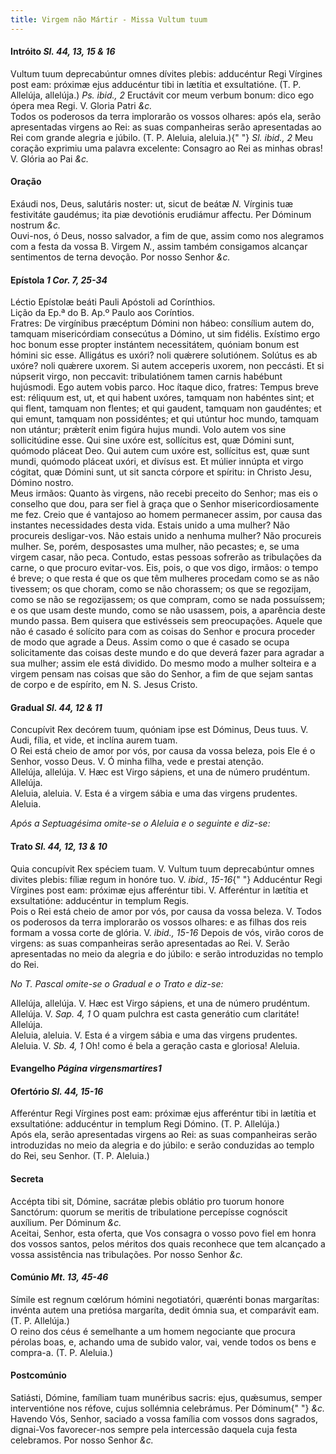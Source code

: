 ```yaml
---
title: Virgem não Mártir - Missa Vultum tuum
---
```


<h4 class="text-center">
  Intróito <em>Sl. 44, 13, 15 & 16</em>
</h4>
<div class="container-fluid">
  <div class="row">
    <div class="col-6 dropcaps text-justify">
      Vultum tuum deprecabúntur omnes dívites plebis: adducéntur Regi Vírgines
      post eam: próximæ ejus adducéntur tibi in lætítia et exsultatióne. (T. P.
      Allelúja, allelúja.) <em>Ps. ibid., 2</em> Eructávit cor meum verbum
      bonum: dico ego ópera mea Regi. V. Gloria Patri <em>&c.</em>
    </div>
    <div class="col-6 dropcaps text-justify">
      Todos os poderosos da terra implorarão os vossos olhares: após ela, serão
      apresentadas virgens ao Rei: as suas companheiras serão apresentadas ao
      Rei com grande alegria e júbilo. (T. P. Aleluia, aleluia.){" "}
      <em>Sl. ibid., 2</em> Meu coração exprimiu uma palavra excelente: Consagro
      ao Rei as minhas obras! V. Glória ao Pai <em>&c.</em>
    </div>
  </div>
</div>

<h4 class="text-center">Oração</h4>
<div class="container-fluid">
  <div class="row">
    <div class="col-6 dropcaps text-justify">
      Exáudi nos, Deus, salutáris noster: ut, sicut de beátæ <em>N. </em>
      Vírginis tuæ festivitáte gaudémus; ita piæ devotiónis erudiámur affectu.
      Per Dóminum nostrum <em>&c.</em>
    </div>
    <div class="col-6 dropcaps text-justify">
      Ouvi-nos, ó Deus, nosso salvador, a fim de que, assim como nos alegramos
      com a festa da vossa B. Virgem <em>N.</em>, assim também consigamos
      alcançar sentimentos de terna devoção. Por nosso Senhor <em>&c.</em>
    </div>
  </div>
</div>

<h4 class="text-center">
  Epístola <em>1 Cor. 7, 25-34</em>
</h4>
<div class="container-fluid">
  <div class="row">
    <div class="col-6 text-justify">
      Léctio Epístolæ beáti Pauli Apóstoli ad Corínthios.
    </div>
    <div class="col-6 text-justify">
      Lição da Ep.ª do B. Ap.º Paulo aos Coríntios.
    </div>
    <div class="col-6 dropcaps text-justify">
      Fratres: De virgínibus præcéptum Dómini non hábeo: consílium autem do,
      tamquam misericórdiam consecútus a Dómino, ut sim fidélis. Exístimo ergo
      hoc bonum esse propter instántem necessitátem, quóniam bonum est hómini
      sic esse. Alligátus es uxóri? noli quǽrere solutiónem. Solútus es ab
      uxóre? noli quǽrere uxorem. Si autem acceperis uxorem, non peccásti. Et si
      núpserit virgo, non peccavit: tribulatiónem tamen carnis habébunt
      hujúsmodi. Ego autem vobis parco. Hoc ítaque dico, fratres: Tempus breve
      est: réliquum est, ut, et qui habent uxóres, tamquam non habéntes sint; et
      qui flent, tamquam non flentes; et qui gaudent, tamquam non gaudéntes; et
      qui emunt, tamquam non possidéntes; et qui utúntur hoc mundo, tamquam non
      utántur; prǽterít enim figúra hujus mundi. Volo autem vos sine
      sollicitúdine esse. Qui sine uxóre est, sollícitus est, quæ Dómini sunt,
      quómodo pláceat Deo. Qui autem cum uxóre est, sollícitus est, quæ sunt
      mundi, quómodo pláceat uxóri, et divísus est. Et múlier innúpta et virgo
      cógitat, quæ Dómini sunt, ut sit sancta córpore et spíritu: in Christo
      Jesu, Dómino nostro.
    </div>
    <div class="col-6 dropcaps text-justify">
      Meus irmãos: Quanto às virgens, não recebi preceito do Senhor; mas eis o
      conselho que dou, para ser fiel à graça que o Senhor misericordiosamente
      me fez. Creio que é vantajoso ao homem permanecer assim, por causa das
      instantes necessidades desta vida. Estais unido a uma mulher? Não
      procureis desligar-vos. Não estais unido a nenhuma mulher? Não procureis
      mulher. Se, porém, desposastes uma mulher, não pecastes; e, se uma virgem
      casar, não peca. Contudo, estas pessoas sofrerão as tribulações da carne,
      o que procuro evitar-vos. Eis, pois, o que vos digo, irmãos: o tempo é
      breve; o que resta é que os que têm mulheres procedam como se as não
      tivessem; os que choram, como se não chorassem; os que se regozijam, como
      se não se regozijassem; os que compram, como se nada possuíssem; e os que
      usam deste mundo, como se não usassem, pois, a aparência deste mundo
      passa. Bem quisera que estivésseis sem preocupações. Aquele que não é
      casado é solícito para com as coisas do Senhor e procura proceder de modo
      que agrade a Deus. Assim como o que é casado se ocupa solicitamente das
      coisas deste mundo e do que deverá fazer para agradar a sua mulher; assim
      ele está dividido. Do mesmo modo a mulher solteira e a virgem pensam nas
      coisas que são do Senhor, a fim de que sejam santas de corpo e de
      espírito, em N. S. Jesus Cristo.
    </div>
  </div>
</div>

<h4 class="text-center">
  Gradual <em>Sl. 44, 12 & 11</em>
</h4>
<div class="container-fluid">
  <div class="row">
    <div class="col-6 dropcaps text-justify">
      Concupívit Rex decórem tuum, quóniam ipse est Dóminus, Deus tuus. V. Audi,
      fília, et vide, et inclína aurem tuam.
    </div>
    <div class="col-6 dropcaps text-justify">
      O Rei está cheio de amor por vós, por causa da vossa beleza, pois Ele é o
      Senhor, vosso Deus. V. Ó minha filha, vede e prestai atenção.
    </div>
    <div class="col-6 text-justify">
      Allelúja, allelúja. V. Hæc est Virgo sápiens, et una de número prudéntum.
      Allelúja.
    </div>
    <div class="col-6 text-justify">
      Aleluia, aleluia. V. Esta é a virgem sábia e uma das virgens prudentes.
      Aleluia.
    </div>
  </div>
</div>

<em>Após a Septuagésima omite-se o Aleluia e o seguinte e diz-se:</em>

<h4 class="text-center">
  Trato <em>Sl. 44, 12, 13 & 10</em>
</h4>
<div class="container-fluid">
  <div class="row">
    <div class="col-6 dropcaps text-justify">
      Quia concupívit Rex spéciem tuam. V. Vultum tuum deprecabúntur omnes
      divites plebis: fíliæ regum in honóre tuo. V. <em>ibid., 15-16</em>{" "}
      Adducéntur Regi Vírgines post eam: próximæ ejus afferéntur tibi. V.
      Afferéntur in lætítia et exsultatióne: adducéntur in templum Regis.
    </div>
    <div class="col-6 dropcaps text-justify">
      Pois o Rei está cheio de amor por vós, por causa da vossa beleza. V. Todos
      os poderosos da terra implorarão os vossos olhares: e as filhas dos reis
      formam a vossa corte de glória. V. <em>ibid., 15-16</em> Depois de vós,
      virão coros de virgens: as suas companheiras serão apresentadas ao Rei. V.
      Serão apresentadas no meio da alegria e do júbilo: e serão introduzidas no
      templo do Rei.
    </div>
  </div>
</div>

<em>No T. Pascal omite-se o Gradual e o Trato e diz-se:</em>

<div class="container-fluid">
  <div class="row">
    <div class="col-6 text-justify">
      Allelúja, allelúja. V. Hæc est Virgo sápiens, et una de número prudéntum.
      Allelúja. V. <em>Sap. 4, 1</em> O quam pulchra est casta generátio cum
      claritáte! Allelúja.
    </div>
    <div class="col-6 text-justify">
      Aleluia, aleluia. V. Esta é a virgem sábia e uma das virgens prudentes.
      Aleluia. V. <em>Sb. 4, 1</em> Oh! como é bela a geração casta e gloriosa!
      Aleluia.
    </div>
  </div>
</div>

<h4 class="text-center">
  Evangelho <em>Página virgensmartires1</em>
</h4>

<h4 class="text-center">
  Ofertório <em>Sl. 44, 15-16</em>
</h4>
<div class="container-fluid">
  <div class="row">
    <div class="col-6 dropcaps text-justify">
      Afferéntur Regi Vírgines post eam: próximæ ejus afferéntur tibi in lætítia
      et exsultatióne: adducéntur in templum Regi Dómino. (T. P. Allelúja.)
    </div>
    <div class="col-6 dropcaps text-justify">
      Após ela, serão apresentadas virgens ao Rei: as suas companheiras serão
      introduzidas no meio da alegria e do júbilo: e serão conduzidas ao templo
      do Rei, seu Senhor. (T. P. Aleluia.)
    </div>
  </div>
</div>

<h4 class="text-center">Secreta</h4>
<div class="container-fluid">
  <div class="row">
    <div class="col-6 dropcaps text-justify">
      Accépta tibi sit, Dómine, sacrátæ plebis oblátio pro tuorum honore
      Sanctórum: quorum se meritis de tribulatione percepísse cognóscit
      auxílium. Per Dóminum <em>&c.</em>
    </div>
    <div class="col-6 dropcaps text-justify">
      Aceitai, Senhor, esta oferta, que Vos consagra o vosso povo fiel em honra
      dos vossos santos, pelos méritos dos quais reconhece que tem alcançado a
      vossa assistência nas tribulações. Por nosso Senhor <em>&c.</em>
    </div>
  </div>
</div>

<h4 class="text-center">
  Comúnio <em>Mt. 13, 45-46</em>
</h4>
<div class="container-fluid">
  <div class="row">
    <div class="col-6 dropcaps text-justify">
      Símile est regnum cœlórum hómini negotiatóri, quærénti bonas margarítas:
      invénta autem una pretiósa margaríta, dedit ómnia sua, et comparávit eam.
      (T. P. Allelúja.)
    </div>
    <div class="col-6 dropcaps text-justify">
      O reino dos céus é semelhante a um homem negociante que procura pérolas
      boas, e, achando uma de subido valor, vai, vende todos os bens e compra-a.
      (T. P. Aleluia.)
    </div>
  </div>
</div>

<h4 class="text-center">Postcomúnio</h4>
<div class="container-fluid">
  <div class="row">
    <div class="col-6 dropcaps text-justify">
      Satiásti, Dómine, famíliam tuam munéribus sacris: ejus, quǽsumus, semper
      interventióne nos réfove, cujus sollémnia celebrámus. Per Dóminum{" "}
      <em>&c.</em>
    </div>
    <div class="col-6 dropcaps text-justify">
      Havendo Vós, Senhor, saciado a vossa família com vossos dons sagrados,
      dignai-Vos favorecer-nos sempre pela intercessão daquela cuja festa
      celebramos. Por nosso Senhor <em>&c.</em>
    </div>
  </div>
</div>
